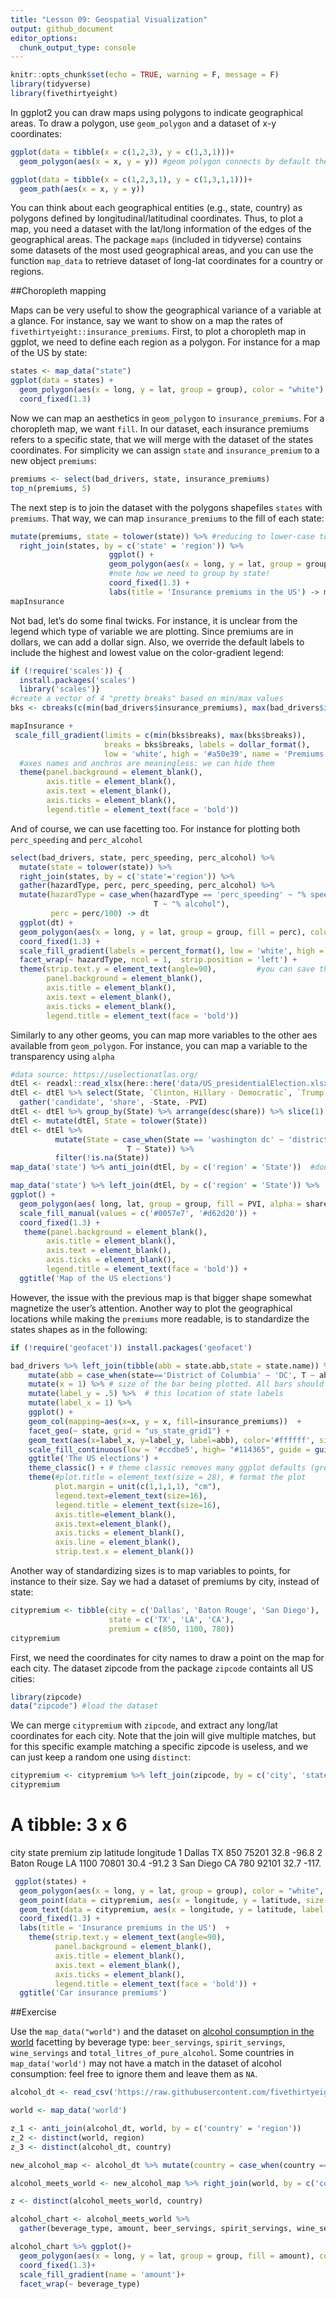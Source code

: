 ```yaml
---
title: "Lesson 09: Geospatial Visualization"
output: github_document
editor_options: 
  chunk_output_type: console
---
```


```r
knitr::opts_chunk$set(echo = TRUE, warning = F, message = F)
library(tidyverse)
library(fivethirtyeight)
```


In ggplot2 you can draw maps using polygons to indicate geographical areas. To draw a polygon, use `geom_polygon` and a dataset of x-y coordinates:

```r
ggplot(data = tibble(x = c(1,2,3), y = c(1,3,1)))+
  geom_polygon(aes(x = x, y = y)) #geom polygon connects by default the start and end points

ggplot(data = tibble(x = c(1,2,3,1), y = c(1,3,1,1)))+
  geom_path(aes(x = x, y = y))
```

You can think about each geographical entities (e.g., state, country) as polygons defined by longitudinal/latitudinal coordinates. Thus, to plot a map, you need a dataset with the lat/long information of the edges of the geographical areas. The package `maps` (included in tidyverse) contains some datasets of the most used geographical areas, and you can use the function `map_data` to retrieve dataset of long-lat coordinates for a country or regions.

##Choropleth mapping

Maps can be very useful to show the geographical variance of a variable at a glance. For instance, say we want to show on a map the rates of `fivethirtyeight::insurance_premiums`. First, to plot a choropleth map in ggplot, we need to define each region as a polygon. For instance for a map of the US by state:

```r
states <- map_data("state")
ggplot(data = states) + 
  geom_polygon(aes(x = long, y = lat, group = group), color = "white") + 
  coord_fixed(1.3)
```

Now we can map an aesthetics in `geom_polygon` to `insurance_premiums`. For a choropleth map, we want `fill`.  In our dataset, each insurance premiums refers to a specific state, that we will merge with the dataset of the states coordinates. For simplicity we can assign `state` and `insurance_premium` to a new object `premiums`:

```r
premiums <- select(bad_drivers, state, insurance_premiums)
top_n(premiums, 5)
```

The next step is to join the dataset with the polygons shapefiles `states` with `premiums`. That way, we can map `insurance_premiums` to the fill of each state:

```r
mutate(premiums, state = tolower(state)) %>% #reducing to lower-case to make sure that stateanames match
  right_join(states, by = c('state' = 'region')) %>% 
                      ggplot() +
                      geom_polygon(aes(x = long, y = lat, group = group, fill = insurance_premiums), color = "white") + 
                      #note how we need to group by state!
                      coord_fixed(1.3) +
                      labs(title = 'Insurance premiums in the US') -> mapInsurance 
mapInsurance 
```

Not bad, let's do some final twicks. For instance, it is unclear from the legend which type of variable we are plotting. Since premiums are in dollars, we can add a dollar sign. Also, we override the default labels to include the highest and lowest value on the color-gradient legend:

```r
if (!require('scales')) {
  install.packages('scales')
  library('scales')}
#create a vector of 4 "pretty breaks" based on min/max values
bks <- cbreaks(c(min(bad_drivers$insurance_premiums), max(bad_drivers$insurance_premiums)), pretty_breaks(4))
```


```r
mapInsurance +
 scale_fill_gradient(limits = c(min(bks$breaks), max(bks$breaks)),
                     breaks = bks$breaks, labels = dollar_format(), 
                     low = 'white', high = '#a50e39', name = 'Premiums') +
  #axes names and anchros are meaningless: we can hide them
  theme(panel.background = element_blank(),
        axis.title = element_blank(),
        axis.text = element_blank(), 
        axis.ticks = element_blank(),
        legend.title = element_text(face = 'bold'))
```


And of course, we can use facetting too. For instance for plotting both `perc_speeding` and `perc_alcohol`

```r
select(bad_drivers, state, perc_speeding, perc_alcohol) %>% 
  mutate(state = tolower(state)) %>% 
  right_join(states, by = c('state'='region')) %>% 
  gather(hazardType, perc, perc_speeding, perc_alcohol) %>% 
  mutate(hazardType = case_when(hazardType == 'perc_speeding' ~ "% speeding",
                                T ~ "% alcohol"),
         perc = perc/100) -> dt 
  ggplot(dt) +
  geom_polygon(aes(x = long, y = lat, group = group, fill = perc), color = "white") +
  coord_fixed(1.3) +
  scale_fill_gradient(labels = percent_format(), low = 'white', high = '#a50e39', name = 'Percent') +
  facet_wrap(~ hazardType, ncol = 1,  strip.position = 'left') +
  theme(strip.text.y = element_text(angle=90),         #you can save theme to an object to create a "style"
        panel.background = element_blank(), 
        axis.title = element_blank(), 
        axis.text = element_blank(), 
        axis.ticks = element_blank(),
        legend.title = element_text(face = 'bold'))
```

Similarly to any other geoms, you can map more variables to the other aes available from `geom_polygon`. For instance, you can map a variable to the transparency using `alpha`

```r
#data source: https://uselectionatlas.org/
dtEl <- readxl::read_xlsx(here::here('data/US_presidentialElection.xlsx'), sheet = 2, skip=1) %>% slice(-1)
dtEl <- dtEl %>% select(State, `Clinton, Hillary - Democratic`, `Trump, Donald - Republican`, PVI) %>% 
  gather('candidate', 'share', -State, -PVI)
dtEl <- dtEl %>% group_by(State) %>% arrange(desc(share)) %>% slice(1) %>% ungroup()
dtEl <- mutate(dtEl, State = tolower(State))
dtEl <- dtEl %>% 
          mutate(State = case_when(State == 'washington dc' ~ 'district of columbia',
                          T ~ State)) %>% 
          filter(!is.na(State))
map_data('state') %>% anti_join(dtEl, by = c('region' = 'State'))  #double check whether any states has missing value in dtEl

map_data('state') %>% left_join(dtEl, by = c('region' = 'State')) %>% 
ggplot() +
  geom_polygon(aes( long, lat, group = group, fill = PVI, alpha = share)) +
  scale_fill_manual(values = c('#0057e7', '#d62d20')) +
  coord_fixed(1.3) +
   theme(panel.background = element_blank(), 
        axis.title = element_blank(), 
        axis.text = element_blank(), 
        axis.ticks = element_blank(),
        legend.title = element_text(face = 'bold')) +
  ggtitle('Map of the US elections')

```


However, the issue with the previous map is that bigger shape somewhat magnetize the user's attention. Another way to plot the geographical locations while making the `premiums` more readable, is to standardize the states shapes as in the following:


```r

if (!require('geofacet')) install.packages('geofacet')

bad_drivers %>% left_join(tibble(abb = state.abb,state = state.name)) %>% 
    mutate(abb = case_when(state=='District of Columbia' ~ 'DC', T ~ abb)) %>% 
    mutate(x = 1) %>% # size of the bar being plotted. All bars should be same size to make perfect squares
    mutate(label_y = .5) %>%  # this location of state labels
    mutate(label_x = 1) %>% 
    ggplot() +
    geom_col(mapping=aes(x=x, y = x, fill=insurance_premiums))  +
    facet_geo(~ state, grid = "us_state_grid1") +
    geom_text(aes(x=label_x, y=label_y, label=abb), color='#ffffff', size=8) +
    scale_fill_continuous(low = '#ccdbe5', high= "#114365", guide = guide_colorbar(title = 'Premiums'), labels=dollar_format()) + 
    ggtitle('The US elections') +
    theme_classic() + # theme classic removes many ggplot defaults (grey background, etc)
    theme(#plot.title = element_text(size = 28), # format the plot
          plot.margin = unit(c(1,1,1,1), "cm"),
          legend.text=element_text(size=16),
          legend.title = element_text(size=16),
          axis.title=element_blank(),
          axis.text=element_blank(),
          axis.ticks = element_blank(),
          axis.line = element_blank(),
          strip.text.x = element_blank())
```


Another way of standardizing sizes is to map variables to points, for instance to their size. Say we had a dataset of premiums by city, instead of state:

```r
citypremium <- tibble(city = c('Dallas', 'Baton Rouge', 'San Diego'),
                      state = c('TX', 'LA', 'CA'),
                      premium = c(850, 1100, 780))
citypremium
```


First, we need the coordinates for city names to draw a point on the map for each city. The dataset zipcode from the package `zipcode` containts all US cities:

```r
library(zipcode)
data("zipcode") #load the dataset
```

We can merge `citypremium` with `zipcode`, and extract any long/lat coordinates for each city. Note that the join will give multiple matches, but for this specific example matching a specific zipcode is useless, and we can just keep a random one using `distinct`:

```r
citypremium <- citypremium %>% left_join(zipcode, by = c('city', 'state')) %>% distinct(city, .keep_all = T) 
citypremium
```

# A tibble: 3 x 6
  city        state premium zip   latitude longitude
  <chr>       <chr>   <dbl> <chr>    <dbl>     <dbl>
1 Dallas      TX        850 75201     32.8     -96.8
2 Baton Rouge LA       1100 70801     30.4     -91.2
3 San Diego   CA        780 92101     32.7    -117. 

```r
 ggplot(states) +
  geom_polygon(aes(x = long, y = lat, group = group), color = "white", alpha = .2) + 
  geom_point(data = citypremium, aes(x = longitude, y = latitude, size = premium), color = 'orange', alpha = .8) +
  geom_text(data = citypremium, aes(x = longitude, y = latitude, label = scales::dollar(premium)), color = 'darkblue', show.legend = F) +
  coord_fixed(1.3) +
  labs(title = 'Insurance premiums in the US')  +
    theme(strip.text.y = element_text(angle=90),        
          panel.background = element_blank(), 
          axis.title = element_blank(), 
          axis.text = element_blank(), 
          axis.ticks = element_blank(),
          legend.title = element_text(face = 'bold')) +
  ggtitle('Car insurance premiums')
```



##Exercise

Use the `map_data("world")` and the dataset on [alcohol consumption in the world](https://github.com/fivethirtyeight/data/blob/master/alcohol-consumption) facetting by beverage type: `beer_servings`, `spirit_servings`, `wine_servings` and `total_litres_of_pure_alcohol`. Some countries in `map_data('world')` may not have a match in the dataset of alcohol consumption: feel free to ignore them and leave them as `NA`.

```r
alcohol_dt <- read_csv('https://raw.githubusercontent.com/fivethirtyeight/data/master/alcohol-consumption/drinks.csv')

world <- map_data('world')

z_1 <- anti_join(alcohol_dt, world, by = c('country' = 'region'))
z_2 <- distinct(world, region)
z_3 <- distinct(alcohol_dt, country)

new_alcohol_map <- alcohol_dt %>% mutate(country = case_when(country == 'Bosnia-Herzegovina' ~ 'Bosnia and Herzegovina', country == 'Cote dIvoire' ~ 'Ivory Coast', country == 'Cabo Verde' ~ 'Cape Verde', country == 'Congo' ~ 'Republic of Congo', country == 'DR Congo' ~ 'Democratic Republic of the Congo', country == 'Russian Federation' ~ 'Russia', T ~ country))

alcohol_meets_world <- new_alcohol_map %>% right_join(world, by = c('country' = 'region'))

z <- distinct(alcohol_meets_world, country)

alcohol_chart <- alcohol_meets_world %>% 
  gather(beverage_type, amount, beer_servings, spirit_servings, wine_servings, total_litres_of_pure_alcohol) 

alcohol_chart %>% ggplot()+
  geom_polygon(aes(x = long, y = lat, group = group, fill = amount), color = 'white')+
  coord_fixed(1.3)+
  scale_fill_gradient(name = 'amount')+
  facet_wrap(~ beverage_type)
```



